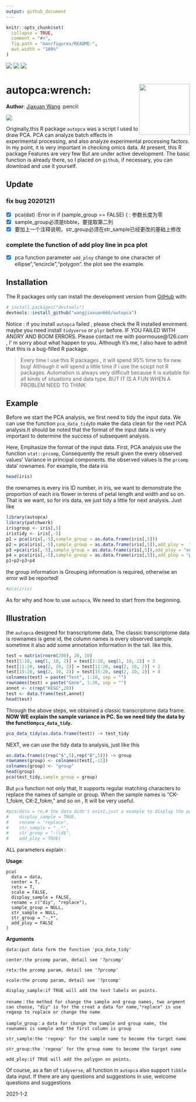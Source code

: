 ```yaml
---
output: github_document
---
```


<!-- README.md is generated from README.Rmd. Please edit that file -->

```r
knitr::opts_chunk$set(
  collapse = TRUE,
  comment = "#>",
  fig.path = "man/figures/README-",
  out.width = "100%"
)
```

<!-- badges: start -->

[![](https://img.shields.io/github/issues/wangjiaxuan666/autopca)](https://img.shields.io/github/issues/wangjiaxuan666/autopca)
[![](https://img.shields.io/github/issues/wangjiaxuan666/autopca)](https://img.shields.io/github/forks/wangjiaxuan666/autopca)
[![](https://img.shields.io/github/issues/wangjiaxuan666/autopca)](https://img.shields.io/github/stars/wangjiaxuan666/autopca)
<!-- badges: end -->

# autopca:wrench: <img src='man/figures/autopca_logo.png' align="right" height="139" />

**Author**: [Jiaxuan Wang](https://abego.cn/) :pencil:

[![](https://img.shields.io/badge/follow%20me%20on-WeChat-green.svg)](https://pic-1259340288.cos.ap-guangzhou.myqcloud.com/back/qrcode_for_Wechat.jpg)


Originally,this R package `autopca` was a script I used to draw PCA. PCA can analyze batch effects in experimental processing, and also analyze experimental processing factors. In my point, it is  very important in checking omics data. At present, this R package Features are very few But are under active development. The basic function is already there, so I placed on `github`, if necessary, you can download and use it yourself.

## Update

### fix bug 20201211

- [x] pca(dat) :Error in if (sample_group == FALSE) { : 参数长度为零
- [x] sample_group必须是tibble，要提取第二列
- [x] 要加上一个注释说明，str_group必须在str_sample已经更改的基础上修改

### complete the function of add ploy line in pca plot

- [x] pca function parameter `add_ploy` change to one character of ellipse","encircle","polygon". the plot see the example.

## Installation

The R packages only  can install the development version from [GitHub](https://github.com/) with:

``` r
# install.packages("devtools")
devtools::install_github("wangjiaxuan666/autopca")
```
Notice : if you install `autopca` failed , please check the R installed envirment. maybe you need install `tidyverse` or `plyr` before.  IF YOU FAILED WITH  ANGRY AND BOOM ERRORS. Please contact me with poormouse@126.com , I' m sorry about what happen to you. Although it's me, I also have to admit that this is a bug-filled R package. 

> Every time I use this R packages , it will spend 95% time to fix new bug! Although it will spend a little time if i use the scicpt not R packages. 
> Automation is always very difficult because it is suitable for all kinds of situations and data type.
> BUT IT IS A FUN WHEN A PROBLEM NEED TO THINK

## Example

Before we start the PCA analysis, we first need to tidy the input data. We can use the function `pca_data_tidy`to make the data clean for the next PCA analysis.It should be noted that the format of the input data is very important to determine the success of subsequent analysis.

Here, Emphasize the format of the input data. 
First, PCA analysis use the function `stat::prcomp`, Consequently the result given the every observed values'  Variance  in principal components. the observed values is the `prcomp` data' rownames.
For example, the data iris

```r
head(iris)
```
the rownames is every iris ID number, in iris, we want to demonstrate the proportion of each iris flower in terms of petal length and width and so on.  That is we want, so for iris data, we just tidy a little for next analysis.
Just like

```r
library(autopca)
library(patchwork)
irisgroup <- iris[,5] 
iristidy <- iris[,-5]
p1 = pca(iris[,-5],sample_group = as.data.frame(iris[,5]))
p2 = pca(iris[,-5],sample_group = as.data.frame(iris[,5]),add_ploy =  "ellipse")
p3 =pca(iris[,-5],sample_group = as.data.frame(iris[,5]),add_ploy = "encircle")
p4 = pca(iris[,-5],sample_group = as.data.frame(iris[,5]),add_ploy = "polygon")
p1+p2+p3+p4

```
the group information is Grouping information is required, otherwise an error will be reported!

```r
#pca(iris)
```
As for why and how to use `autopca`, We need to start from the beginning.

## Illustration

the `autopca` designed for transcriptome data, The classic transcriptome data is rownames is gene id, the column names is every observed sample.  sometime it also add some annotation information in the tail. like this.

```r
test = matrix(rnorm(200), 20, 10)
test[1:10, seq(1, 10, 2)] = test[1:10, seq(1, 10, 2)] + 3
test[11:20, seq(2, 10, 2)] = test[11:20, seq(2, 10, 2)] + 2
test[15:20, seq(2, 10, 2)] = test[15:20, seq(2, 10, 2)] + 4
colnames(test) = paste("Test", 1:10, sep = "")
rownames(test) = paste("Gene", 1:20, sep = "")
annot <- c(rep("KEGG",20))
test <- data.frame(test,annot)
head(test)
```
Through the above steps, we obtained a classic transcriptome data frame. **NOW WE explain the sample variance in PC. So we need tidy the data by the function`pca_data_tidy`.**

```r
pca_data_tidy(as.data.frame(test)) -> test_tidy
```

NEXT, we can use the tidy data to analysis, just like this

```r
as.data.frame(c(rep("A",5),rep("B",5))) -> group
rownames(group) <- colnames(test[,-11])
colnames(group) <- "group"
head(group)
pca(test_tidy,sample_group = group)
```

But `pca` function not only that, It supports regular matching characters to replace the names of sample or group. When the sample names is "CK-1_fokm, CK-2_fokm," and so on , It will be very useful.

```r
#pca(data = re,# the data didn't exist,just a example to display the parameter
#    display_sample = TRUE,
#    rename = "replace",
#    str_sample = "_.*",
#    str_group = "-\\d$",
#    add_ploy = TRUE)
```

ALL parameters explain :

**Usage**:
```
pca(
  data = data,
  center = T,
  retx = T,
  scale = FALSE,
  display_sample = FALSE,
  rename = c("diy", "replace"),
  sample_group = NULL,
  str_sample = NULL,
  str_group = "-.*",
  add_ploy = FALSE
)
```
**Arguments**

```
data:iput data form the function 'pca_data_tidy'

center:the prcomp param, detail see '?prcomp'

retx:the prcomp param, detail see '?prcomp'

scale:the prcomp param, detail see '?prcomp'

display_sample:if TRUE will add the text labels on points.

rename：the method for change the sample and group names, two argment can choose, "diy" is for the creat a data for name,"replace" is use regexp to replace or change the name

sample_group：a data for change the sample and group name, the rownames is sample and the first column is group

str_sample:the 'regexp' for the sample name to become the target name

str_group:the 'regexp' for the group name to become the target name

add_ploy:if TRUE will add the polygon on points.
```

Of course, as a fan of `tidyverse`, all function in `autopca` also  support `tibble` data input.
If there are any questions and suggestions in use, welcome questions and suggestions

2021-1-2
